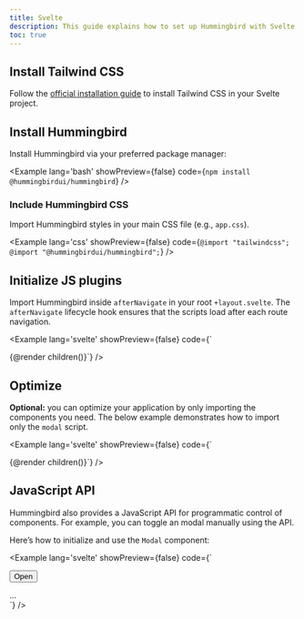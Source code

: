 ```yaml
---
title: Svelte
description: This guide explains how to set up Hummingbird with Svelte and SvelteKit using Tailwind CSS. It covers project setup, configuration, and usage so you can quickly build and style components in your Svelte app.
toc: true
---
```


## Install Tailwind CSS

Follow the <a href="https://tailwindcss.com/docs/installation/framework-guides/sveltekit" target="_blank" rel="noopener noreferrer">official installation guide</a> to install Tailwind CSS in your Svelte project.

## Install Hummingbird

Install Hummingbird via your preferred package manager:

<Example lang='bash' showPreview={false} code={`npm install @hummingbirdui/hummingbird`} />

### Include Hummingbird CSS

Import Hummingbird styles in your main CSS file (e.g., `app.css`).

<Example lang='css' showPreview={false} 
  code={`@import "tailwindcss";
  @import "@hummingbirdui/hummingbird";`} />

## Initialize JS plugins

Import Hummingbird inside `afterNavigate` in your root `+layout.svelte`. The `afterNavigate` lifecycle hook ensures that the scripts load after each route navigation.

<Example lang='svelte' showPreview={false}
  code={`<!-- +layout.svelte -->
  <script>
    let { children } = $props();

    afterNavigate(() => {
      import('@hummingbirdui/hummingbird')
    })
  </script>
  {@render children()}`} />

## Optimize

**Optional:** you can optimize your application by only importing the components you need. The below example demonstrates how to import only the `modal` script.

<Example lang='svelte' showPreview={false}
  code={`<!-- +layout.svelte -->
  <script>
    let { children } = $props();

    afterNavigate(() => {
      // import('@hummingbirdui/hummingbird/lib/esm/scripts/alert');
      // import('@hummingbirdui/hummingbird/lib/esm/scripts/button');
      // import('@hummingbirdui/hummingbird/lib/esm/scripts/carousel');
      // import('@hummingbirdui/hummingbird/lib/esm/scripts/collapse');
      // import('@hummingbirdui/hummingbird/lib/esm/scripts/dropdown');
      import('@hummingbirdui/hummingbird/lib/esm/scripts/modal');
      // import('@hummingbirdui/hummingbird/lib/esm/scripts/offcanvas');
      // import('@hummingbirdui/hummingbird/lib/esm/scripts/popover');
      // import('@hummingbirdui/hummingbird/lib/esm/scripts/scrollspy');
      // import('@hummingbirdui/hummingbird/lib/esm/scripts/tab');
      // import('@hummingbirdui/hummingbird/lib/esm/scripts/toast');
      // import('@hummingbirdui/hummingbird/lib/esm/scripts/tooltip');
    })
  </script>
  {@render children()}`} />

## JavaScript API

Hummingbird also provides a JavaScript API for programmatic control of components. For example, you can toggle an modal manually using the API.

Here’s how to initialize and use the `Modal` component:

<Example lang='svelte' showPreview={false}
  code={`<script>

    afterNavigate(async () => {
      const { Modal } = await import('@hummingbirdui/hummingbird');
      const openBtn = document.querySelector('[data-open-demo-modal]')
      const myModal = new Modal('.modal')
      openBtn?.addEventListener("click", () => {
        myModal.toggle()
      })
    })

  </script>

  <button class='btn btn-primary' data-open-demo-modal>Open</button>
  <div class="modal">...</div>`} />
